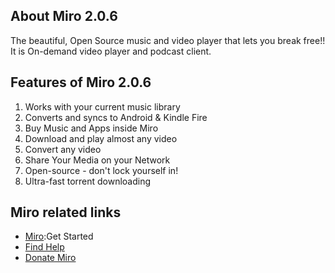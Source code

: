 ==About Miro 2.0.6==
The beautiful, Open Source music and video player that lets you break free!!
It is On-demand video player and podcast client. 
{{images/Miro.png}}

==Features of Miro 2.0.6==
# Works with your current music library
# Converts and syncs to Android & Kindle Fire 
# Buy Music and Apps inside Miro 
# Download and play almost any video 
# Convert any video
# Share Your Media on your Network
# Open-source - don't lock yourself in!
# Ultra-fast torrent downloading

==Miro related links==
* [[http://www.getmiro.com/using-miro/| Miro]]:Get Started
* [[http://www.getmiro.com/help/| Find Help]]
* [[https://www.miroguide.com/donate | Donate Miro]]



